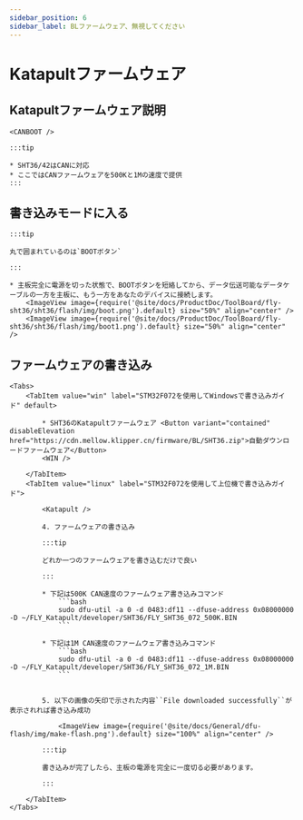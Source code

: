```yaml
---
sidebar_position: 6
sidebar_label: BLファームウェア、無視してください
---
```







# Katapultファームウェア

## Katapultファームウェア説明

    <CANBOOT />

    :::tip

    * SHT36/42はCANに対応
    * ここではCANファームウェアを500Kと1Mの速度で提供
    :::

## 書き込みモードに入る

    :::tip

    丸で囲まれているのは`BOOTボタン`

    :::

    * 主板完全に電源を切った状態で、BOOTボタンを短絡してから、データ伝送可能なデータケーブルの一方を主板に、もう一方をあなたのデバイスに接続します。
        <ImageView image={require('@site/docs/ProductDoc/ToolBoard/fly-sht36/sht36/flash/img/boot.png').default} size="50%" align="center" />
        <ImageView image={require('@site/docs/ProductDoc/ToolBoard/fly-sht36/sht36/flash/img/boot1.png').default} size="50%" align="center" />

## ファームウェアの書き込み
    <Tabs>
        <TabItem value="win" label="STM32F072を使用してWindowsで書き込みガイド" default>

            * SHT36のKatapultファームウェア <Button variant="contained" disableElevation href="https://cdn.mellow.klipper.cn/firmware/BL/SHT36.zip">自動ダウンロードファームウェア</Button>
            <WIN />
            
        </TabItem>
        <TabItem value="linux" label="STM32F072を使用して上位機で書き込みガイド">
            
            <Katapult />

            4. ファームウェアの書き込み

            :::tip

            どれか一つのファームウェアを書き込むだけで良い

            :::

            * 下記は500K CAN速度のファームウェア書き込みコマンド
                ```bash
                sudo dfu-util -a 0 -d 0483:df11 --dfuse-address 0x08000000 -D ~/FLY_Katapult/developer/SHT36/FLY_SHT36_072_500K.BIN
                ```
                       
            * 下記は1M CAN速度のファームウェア書き込みコマンド
                ```bash
                sudo dfu-util -a 0 -d 0483:df11 --dfuse-address 0x08000000 -D ~/FLY_Katapult/developer/SHT36/FLY_SHT36_072_1M.BIN
                ```


            5. 以下の画像の矢印で示された内容``File downloaded successfully``が表示されれば書き込み成功

                <ImageView image={require('@site/docs/General/dfu-flash/img/make-flash.png').default} size="100%" align="center" />

            :::tip

            書き込みが完了したら、主板の電源を完全に一度切る必要があります。

            :::

        </TabItem>
    </Tabs>